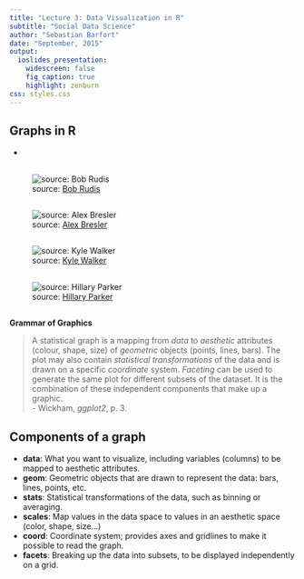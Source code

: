 ```yaml
---
title: "Lecture 3: Data Visualization in R"
subtitle: "Social Data Science"
author: "Sebastian Barfort"
date: "September, 2015"
output:
  ioslides_presentation:
    widescreen: false
    fig_caption: true
    highlight: zenburn
css: styles.css
---
```


## Graphs in R 

- 

## 
![source: [Bob Rudis](https://github.com/hrbrmstr?tab=repositories)](images/statemap.png)


## 

![source: [Alex Bresler](https://gist.github.com/abresler/46c36c1a88c849b94b07)](images/weather.png)


## 

![source: [Kyle Walker](http://walkerke.github.io/2015/04/map-or-chart/)](images/gini_coef.png)

## 

![source: [Hillary Parker](https://github.com/hilaryparker/cats)](images/cats.png)


## 

**Grammar of Graphics**

> A statistical graph is a mapping from *data* to *aesthetic* attributes (colour, shape, size) of *geometric* objects (points, lines, bars). The plot may also contain *statistical transformations* of the data and is drawn on a specific *coordinate* system. *Faceting* can be used to generate the same plot for different subsets of the dataset. It is the combination of these independent components that make up a graphic.   
- Wickham, *ggplot2*, p. 3.

## Components of a graph 

- **data**: What you want to visualize, including variables (columns) to be mapped to aesthetic attributes.
- **geom**: Geometric objects that are drawn to represent the data: bars, lines, points, etc.
- **stats**: Statistical transformations of the data, such as binning or averaging.
- **scales**: Map values in the data space to values in an aesthetic space (color, shape, size...)
- **coord**: Coordinate system; provides axes and gridlines to make it possible to read the graph.
- **facets**: Breaking up the data into subsets, to be displayed independently on a grid.
